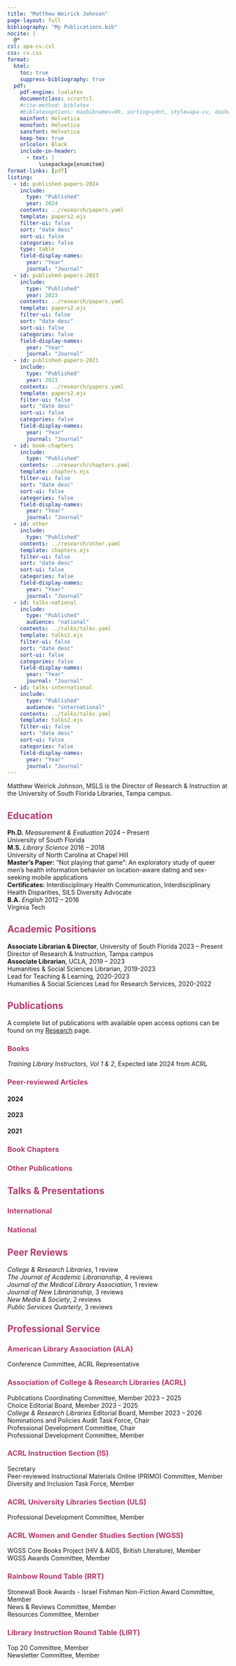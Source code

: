```yaml
---
title: "Matthew Weirick Johnson"
page-layout: full
bibliography: "My Publications.bib"
nocite: |
  @*
csl: apa-cv.csl
css: cv.css
format:
  html:
    toc: true
    suppress-bibliography: true
  pdf:
    pdf-engine: lualatex
    documentclass: scrartcl
    #cite-method: biblatex
    #biblatexoptions: maxbibnames=99, sorting=ydnt, style=apa-cv, dashed=false, terseinits=true, date=year
    mainfont: Helvetica
    monofont: Helvetica
    sansfont: Helvetica
    keep-tex: true
    urlcolor: Black
    include-in-header: 
      - text: |
          \usepackage{enumitem}
format-links: [pdf]
listing:
  - id: published-papers-2024
    include: 
      type: "Published"
      year: 2024
    contents: ../research/papers.yaml
    template: papers2.ejs
    filter-ui: false
    sort: "date desc" 
    sort-ui: false
    categories: false
    type: table
    field-display-names: 
      year: "Year"
      journal: "Journal"
  - id: published-papers-2023
    include: 
      type: "Published"
      year: 2023
    contents: ../research/papers.yaml
    template: papers2.ejs
    filter-ui: false
    sort: "date desc" 
    sort-ui: false
    categories: false
    field-display-names: 
      year: "Year"
      journal: "Journal"
  - id: published-papers-2021
    include: 
      type: "Published"
      year: 2021
    contents: ../research/papers.yaml
    template: papers2.ejs
    filter-ui: false
    sort: "date desc" 
    sort-ui: false
    categories: false
    field-display-names: 
      year: "Year"
      journal: "Journal"
  - id: book-chapters
    include: 
      type: "Published"
    contents: ../research/chapters.yaml
    template: chapters.ejs
    filter-ui: false
    sort: "date desc" 
    sort-ui: false
    categories: false
    field-display-names: 
      year: "Year"
      journal: "Journal"  
  - id: other
    include: 
      type: "Published"
    contents: ../research/other.yaml
    template: chapters.ejs
    filter-ui: false
    sort: "date desc" 
    sort-ui: false
    categories: false
    field-display-names: 
      year: "Year"
      journal: "Journal" 
  - id: talks-national
    include: 
      type: "Published"
      audience: "national"
    contents: ../talks/talks.yaml
    template: talks2.ejs
    filter-ui: false
    sort: "date desc" 
    sort-ui: false
    categories: false
    field-display-names: 
      year: "Year"
      journal: "Journal"
  - id: talks-international
    include: 
      type: "Published"
      audience: "international"
    contents: ../talks/talks.yaml
    template: talks2.ejs
    filter-ui: false
    sort: "date desc" 
    sort-ui: false
    categories: false
    field-display-names: 
      year: "Year"
      journal: "Journal"
---
```


```{=html}
<style>
h2 {
  color: #b33b72;
}

h3 {
  color: #b33b72;
}

ul {
    list-style-type: none;
    margin: 0;
    padding: 0;
  }

#quarto-document-content li + li {
    margin-top: .5em;
   }
   
#education li li + li {
    margin-top:.1em;
}

#education li li + li:last-child {
    margin-bottom: .5em;
}
   
#education li li {
    margin: 0 0 0 2em;
      }

#academic-positions li li {
    margin: 0 0 0 2em;
      }

</style>
```
::: {.content-visible when-format="html"}
Matthew Weirick Johnson, MSLS is the Director of Research & Instruction at the University of South Florida Libraries, Tampa campus.
:::

## <i class="fa-solid fa-graduation-cap"></i> Education

-   **Ph.D.** *Measurement & Evaluation* [2024 -- Present]{.cvdate}
    -   University of South Florida 
-   **M.S.** *Library Science* [2016 -- 2018]{.cvdate}
    -   University of North Carolina at Chapel Hill
    -   **Master's Paper:** “Not playing that game”: An exploratory study of queer men’s health information behavior on location-aware dating and sex-seeking mobile applications
    -   **Certificates:** Interdisciplinary Health Communication, Interdisciplinary Health Disparities, SILS Diversity Advocate

```{=html}
<!---  
- Awards: Pratt Severn Best Student Research Paper Award, ASIS&T 
--->
```
-   **B.A.** *English* [2012 -- 2016]{.cvdate}
    -   Virginia Tech

```{=html}
<!---
  - Awards: Barbara Ellen Smith Outstanding Paper Award, VT Women's & Gender Studies; Ut Prosim Award for Service, VT English
--->
```
## <i class="fa-solid fa-school"></i> Academic Positions

-   **Associate Librarian & Director**, University of South Florida [2023 -- Present]{.cvdate}
    -   Director of Research & Instruction, Tampa campus
    
-   **Associate Librarian**, UCLA, [2019 -- 2023]{.cvdate}
    -   Humanities & Social Sciences Librarian, 2019-2023
    -   Lead for Teaching & Learning, 2020-2023
    -   Humanities & Social Sciences Lead for Research Services, 2020-2022

## <i class="fa-solid fa-bookmark"></i> Publications

::: {.content-visible when-format="html"}
A complete list of publications with available open access options can be found on my [Research](/research) page.
:::

### <i class="fa-solid fa-book"></i> Books

-   *Training Library Instructors, Vol 1 & 2*, Expected late 2024 from ACRL

### <i class="fa-solid fa-file-lines"></i> Peer-reviewed Articles

#### 2024

::: {#published-papers-2024 style="padding-bottom: 0;"}
:::

::: {.content-visible when-format="pdf"}



:::

#### 2023

::: {#published-papers-2023 style="padding-bottom: 0;"}
:::

#### 2021

::: {#published-papers-2021 style="padding-bottom: 0;"}
:::

### <i class="fa-solid fa-book-open"></i> Book Chapters

::: {#book-chapters style="padding-bottom: 0;"}
:::

### <i class="fa-solid fa-pen-nib"></i> Other Publications

::: {#other}
:::

## <i class="fa-solid fa-bullhorn"></i> Talks & Presentations

### International

::: {#talks-international}
:::

### National

::: {#talks-national}
:::

## <i class="fa-solid fa-magnifying-glass"></i> Peer Reviews

-   *College & Research Libraries*, 1 review
-   *The Journal of Academic Librarianship*, 4 reviews
-   *Journal of the Medical Library Association*, 1 review
-   *Journal of New Librarianship*, 3 reviews
-   *New Media & Society*, 2 reviews
-   *Public Services Quarterly*, 3 reviews

## <i class="fa-solid fa-people-group"></i> Professional Service

### American Library Association (ALA)

-   Conference Committee, ACRL Representative

### Association of College & Research Libraries (ACRL)

-   Publications Coordinating Committee, Member [2023 -- 2025]{.cvdate}
-   Choice Editorial Board, Member [2023 -- 2025]{.cvdate}
-   *College & Research Libraries* Editorial Board, Member [2023 -- 2026]{.cvdate}
-   Nominations and Policies Audit Task Force, Chair
-   Professional Development Committee, Chair
-   Professional Development Committee, Member

### ACRL Instruction Section (IS)

-   Secretary
-   Peer-reviewed Instructional Materials Online (PRIMO) Committee, Member
-   Diversity and Inclusion Task Force, Member

### ACRL University Libraries Section (ULS)

-   Professional Development Committee, Member

### ACRL Women and Gender Studies Section (WGSS)

-   WGSS Core Books Project (HIV & AIDS, British Literature), Member
-   WGSS Awards Committee, Member

### Rainbow Round Table (RRT)

-   Stonewall Book Awards - Israel Fishman Non-Fiction Award Committee, Member
-   News & Reviews Committee, Member
-   Resources Committee, Member

### Library Instruction Round Table (LIRT)

-   Top 20 Committee, Member
-   Newsletter Committee, Member
